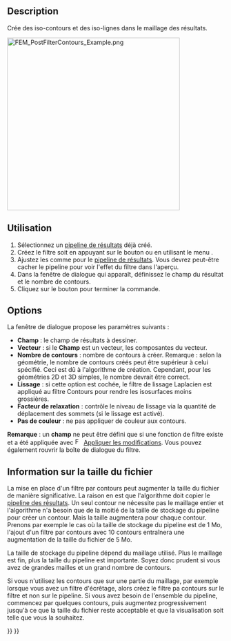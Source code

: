 <languages/>

{{Docnav/fr
|[[FEM_PostFilterClipRegion/fr|Filtre de découpe selon une fonction]]
|[[FEM_PostFilterDataAlongLine/fr|Filtre d'écrêtage selon une région]]
|[[FEM_Workbench/fr|Atelier FEM]]
|IconL=FEM_PostFilterClipRegion.svg
|IconR=FEM_PostFilterDataAlongLine.svg
|IconC=Workbench_FEM.svg
}}

{{GuiCommand/fr
|Name=FEM PostFilterContours
|Name/fr=FEM Filtre par contours
|MenuLocation=Résultats → Filtre par contours
|Workbenches=[[FEM_Workbench/fr|FEM]]
|Version=0.21
|SeeAlso=[[FEM_PostPipelineFromResult/fr|FEM Pipeline de résultats]], [[FEM_PostCreateFunctions/fr|FEM Fonctions de filtrage]], [[FEM_tutorial/fr|FEM Tutoriel]]
}}

==Description==

Crée des iso-contours et des iso-lignes dans le maillage des résultats.

[[File:FEM_PostFilterContours_Example.png|400px]]
{{Caption|Iso-contours, décrivant la composante y de l'induction magnétique absolue dans et autour<br>d'un fil de cuivre traversé par un courant électrique à une fréquence de 100 kHz.<br>
Pour plus d'informations sur ce modèle, consultez la section 14 des [https://www.nic.funet.fi/index/elmer/doc/ElmerTutorials.pdf tutoriels d'Elmer].}}

<span id="Usage"></span>
==Utilisation==

<div class="mw-translate-fuzzy">
# Sélectionnez un [[FEM_PostPipelineFromResult/fr|pipeline de résultats]] déjà créé.
# Créez le filtre soit en appuyant sur le bouton {{Button|[[Image:FEM_PostFilterContours.svg|16px]] '''Filtre par contours'''}} ou en utilisant le menu {{MenuCommand|Résultats → [[Image:FEM_PostFilterContours.svg|16px]] Filtre par contours}}.
# Ajustez les {{MenuCommand|Options d'affichage des résultats}} comme pour le [[FEM_PostPipelineFromResult/fr|pipeline de résultats]]. Vous devrez peut-être cacher le pipeline pour voir l'effet du filtre dans l'aperçu.
# Dans la fenêtre de dialogue qui apparaît, définissez le champ du résultat et le nombre de contours.
# Cliquez sur le bouton {{Button|OK}} pour terminer la commande.
</div>

==Options==

La fenêtre de dialogue propose les paramètres suivants :

* '''Champ''' : le champ de résultats à dessiner.
* '''Vecteur''' : si le '''Champ''' est un vecteur, les composantes du vecteur.
* '''Nombre de contours''' : nombre de contours à créer. Remarque : selon la géométrie, le nombre de contours créés peut être supérieur à celui spécifié. Ceci est dû à l'algorithme de création. Cependant, pour les géométries 2D et 3D simples, le nombre devrait être correct.
* '''Lissage''' : si cette option est cochée, le filtre de lissage Laplacien est appliqué au filtre Contours pour rendre les isosurfaces moins grossières. {{Version/fr|1.1}}
* '''Facteur de relaxation''' : contrôle le niveau de lissage via la quantité de déplacement des sommets (si le lissage est activé). {{Version/fr|1.1}}
* '''Pas de couleur''' : ne pas appliquer de couleur aux contours.

'''Remarque''' : un '''champ''' ne peut être défini que si une fonction de filtre existe et a été appliquée avec [[Image:FEM_PostApplyChanges.svg|16px]] [[FEM_PostApplyChanges/fr|Appliquer les modifications]]. Vous pouvez également rouvrir la boîte de dialogue du filtre.

<span id="File_Size_Information"></span>
==Information sur la taille du fichier==

La mise en place d'un filtre par contours peut augmenter la taille du fichier de manière significative. La raison en est que l'algorithme doit copier le [[FEM_PostPipelineFromResult/fr|pipeline des résultats]]. Un seul contour ne nécessite pas le maillage entier et l'algorithme n'a besoin que de la moitié de la taille de stockage du pipeline pour créer un contour. Mais la taille augmentera pour chaque contour. Prenons par exemple le cas où la taille de stockage du pipeline est de 1 Mo, l'ajout d'un filtre par contours avec 10 contours entraînera une augmentation de la taille du fichier de 5 Mo.

La taille de stockage du pipeline dépend du maillage utilisé. Plus le maillage est fin, plus la taille du pipeline est importante. Soyez donc prudent si vous avez de grandes mailles et un grand nombre de contours.

Si vous n'utilisez les contours que sur une partie du maillage, par exemple lorsque vous avez un filtre d'écrêtage, alors créez le filtre pa contours sur le filtre et non sur le pipeline. Si vous avez besoin de l'ensemble du pipeline, commencez par quelques contours, puis augmentez progressivement jusqu'à ce que la taille du fichier reste acceptable et que la visualisation soit telle que vous la souhaitez.


{{Docnav/fr
|[[FEM_PostFilterClipRegion/fr|Filtre de découpe selon une fonction]]
|[[FEM_PostFilterDataAlongLine/fr|Filtre d'écrêtage selon une région]]
|[[FEM_Workbench/fr|Atelier FEM]]
|IconL=FEM_PostFilterClipRegion.svg
|IconR=FEM_PostFilterDataAlongLine.svg
|IconC=Workbench_FEM.svg
}}

{{FEM Tools navi{{#translation:}}}}
{{Userdocnavi{{#translation:}}}}